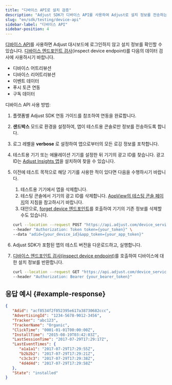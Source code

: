 ```yaml
---
title: "디바이스 API로 설치 검증"
description: "Adjust SDK가 디바이스 API를 사용하여 Adjust로 설치 정보를 전송하는지 테스트"
slug: "en/sdk/testing/device-api"
sidebar-label: "디바이스 API"
sidebar-position: 4
---
```

[디바이스 API](/en/api/device-api/)를 사용하면 Adjust 대시보드에 로그인하지 않고 설치 정보를 확인할 수 있습니다. [디바이스 엔드포인트 검사](/en/api/device-api/inspect/)\(inspect device endpoint\)를 다음의 데이터 검사에 사용하시기 바랍니다.

* 디바이스 어트리뷰션
* 디바이스 리어트리뷰션
* 이벤트 데이터 
* 푸시 토큰 연동
* 구독 데이터

디바이스 API 사용 방법: 

1. 플랫폼별 Adjust SDK 연동 가이드를 참조하여 연동을 완료합니다.

2. **샌드박스** 모드로 환경을 설정하여, 앱이 테스트용 콘솔로만 정보를 전송하도록 합니다.

3. 로그 레벨을 **verbose** 로 설정하여 앱으로부터의 모든 로깅 정보를 포착합니다.

4. 테스트용 기기 또는 에뮬레이션 기기를 설정한 뒤 기기의 광고 ID를 찾습니다. 광고 ID는 [Adjust Insights 앱](https://apps.apple.com/us/app/adjust-insights/id1125517808)을 설치하여 찾을 수 있습니다.

5. 이전에 테스트 목적으로 해당 기기를 사용한 적이 있다면 다음을 수행하시기 바랍니다.

   1. 테스트용 기기에서 앱을 삭제합니다.
   2. 테스팅 콘솔에서 기기의 광고 ID를 삭제합니다. [AppView의 테스팅 콘솔 페이지](https://help.adjust.com/en/article/testing-console#forget-device)의 지침을 참고하시기 바랍니다.
   3. 대안으로, [forget device 엔드포인트](/en/api/device-api/forget/)를 호출하여 기기의 기존 정보를 삭제할 수도 있습니다.

   ```bash
   curl --location --request POST "https://api.adjust.com/device_service/api/v1/forget_device" \
   --header "Authorization: Token token={your_token}" \
   --data "adid={your_device_id}&app_token={your_app_token}"
   ```

6. Adjust SDK가 포함된 앱의 테스트 버전을 다운로드하고, 실행합니다.

7. [디바이스 엔드포인트 검사\(inspect device endpoint\)](/en/api/device-api/inspect/)를 호출하여 디바이스에 대한 설치 정보를 반환합니다.

   ```bash
   curl --location --request GET "https://api.adjust.com/device_service/api/v1/inspect_device?advertising_id={your_advertising_id}&app_token={your_app_token}" \
   --header "Authorization: Bearer {your_bearer_token}"
   ```

응답 예시 \{\#example\-response\}
---------------------------------

```json
{
   "Adid": "acf8534f2f052395e617a38730682ccc",
   "AdvertisingId": "1234-5678-9012-3456",
   "Tracker": "abc123",
   "TrackerName": "Organic",
   "ClickTime": "0001-01-01T00:00:00Z",
   "InstallTime": "2015-08-19T03:42:03Z",
   "LastSessionTime": "2017-07-29T17:29:17Z",
   "LastEventTimes": {
      "a1a1a1": "2017-07-29T17:29:55Z",
      "b2b2b2": "2017-07-29T17:29:21Z",
      "c3c3c3": "2017-07-29T17:29:38Z",
      "4d4d4d": "2017-07-29T17:29:58Z"
   },
   "State": "installed"
}
```

